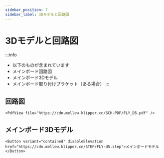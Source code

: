 ```yaml
---
sidebar_position: 7
sidebar_label: 3Dモデルと回路図
---
```


# 3Dモデルと回路図

:::info
* 以下のものが含まれています
* メインボード回路図
* メインボード3Dモデル
* メインボード取り付けブラケット（ある場合）
:::

## 回路図

    <PdfView file="https://cdn.mellow.klipper.cn/SCH-PDF/FLY_D5.pdf" />


## メインボード3Dモデル

    <Button variant="contained" disableElevation href="https://cdn.mellow.klipper.cn/STEP/FLY-d5.step">メインボードモデル</Button>